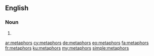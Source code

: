 ==English==

===Noun===
{{head|en|plural}}

# {{plural of|metaphor|lang=en|nocat=1}}

[[ar:metaphors]]
[[cy:metaphors]]
[[de:metaphors]]
[[eo:metaphors]]
[[fa:metaphors]]
[[fr:metaphors]]
[[ku:metaphors]]
[[my:metaphors]]
[[simple:metaphors]]